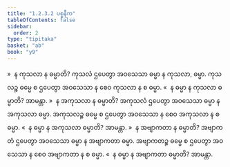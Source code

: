 ```yaml
---
title: "1.2.3.2 ပစ္စနီက"
tableOfContents: false
sidebar:
  order: 2
type: "tipitaka"
basket: "ab"
book: "y9"
---
```



<DynamicBreadcrumb />

<Division number="26" book="y9" e="ch" v="35" p="6">

<Paragraph number="126" book="y9">
»  န ကုသလာ န ဓမ္မာတိ?
</Paragraph>

<Paragraph number="127" book="y9">
ကုသလံ ဌပေတွာ အဝသေသာ ဓမ္မာ န ကုသလာ, ဓမ္မာ. ကုသလဉ္စ ဓမ္မေ စ ဌပေတွာ အဝသေသာ န စေဝ ကုသလာ န စ ဓမ္မာ.
</Paragraph>

<Paragraph number="128" book="y9">
«  န ဓမ္မာ န ကုသလာ ဓမ္မာတိ? အာမန္တာ.
</Paragraph>

<Paragraph number="129" book="y9">
»  န အကုသလာ န ဓမ္မာတိ?
</Paragraph>

<Paragraph number="130" book="y9">
အကုသလံ ဌပေတွာ အဝသေသာ ဓမ္မာ န အကုသလာ ဓမ္မာ. အကုသလဉ္စ ဓမ္မေ စ ဌပေတွာ အဝသေသာ န စေဝ အကုသလာ န စ ဓမ္မာ.
</Paragraph>

<Paragraph number="131" book="y9">
«  န ဓမ္မာ န အကုသလာ ဓမ္မာတိ? အာမန္တာ.
</Paragraph>

<Paragraph number="132" book="y9">
»  န အဗျာကတာ န ဓမ္မာတိ?
</Paragraph>

<Paragraph number="133" book="y9">
အဗျာကတံ ဌပေတွာ အဝသေသာ ဓမ္မာ န အဗျာကတာ ဓမ္မာ. အဗျာကတဉ္စ ဓမ္မေ စ ဌပေတွာ အဝသေသာ န စေဝ အဗျာကတာ န စ ဓမ္မာ.
</Paragraph>

<Paragraph number="134" book="y9">
«  န ဓမ္မာ န အဗျာကတာ ဓမ္မာတိ? အာမန္တာ.
</Paragraph>
</Division>